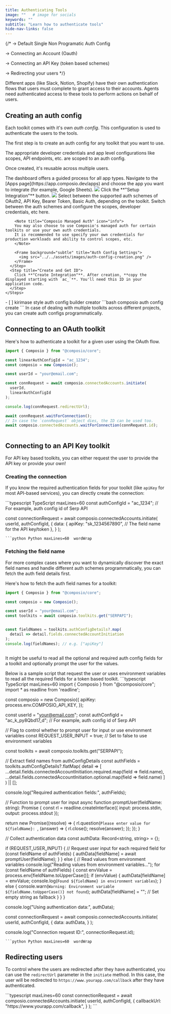 ```yaml
---
title: Authenticating Tools
image: ""   # image for socials
keywords: ""
subtitle: "Learn how to authenticate tools"
hide-nav-links: false
---
```


{/* → Default Single Non Programatic Auth Config

→ Connecting an Account (Oauth)

→ Connecting an API Key (token based schemes)

→ Redirecting your users */}

Different apps (like Slack, Notion, Shopify) have their own authentication flows that users must complete to grant access to their accounts. Agents need authenticated access to these tools to perform actions on behalf of users.


## Creating an auth config
Each toolkit comes with it's own *auth config*.
This configuration is used to authenticate the users to the tools.

The first step is to create an auth config for any toolkit that you want to use.

<Note title="Auth configs are reusable">
The appropriate developer credentials and app level configurations like scopes, API endpoints, etc. are scoped to an auth config.

Once created, it's reusable across multiple users.
</Note>


<Tabs>
  <Tab title="Dashboard">
    The dashboard offers a guided process for all app types.
    <Steps>
      <Step title="Select App">
        Navigate to the [Apps page](https://app.composio.dev/apps) and choose the app you want to integrate (for example, Google Sheets).
        <Frame background="subtle" title="Application Selection Screen">
          <img src="../../assets/images/integration-step-1-0.png" />
        </Frame>
      </Step>
      <Step title="Initiate Setup">
        Click the **"Setup Integration"** button.
        <Frame background="subtle" title="Auth Config Setup Interface">
          <img src="../../assets/images/integration-step-2-0.png" />
        </Frame>
      </Step>
      <Step title="Configure Auth Config Settings">
        Select between the supported auth schemes of OAuth2, API Key, Bearer Token, Basic Auth, depending on the toolkit.
        Switch between the auth schemes and configure the scopes, developer credentials, etc here.

        <Note title="Composio Managed Auth" icon="info">
        You may also choose to use Composio's managed auth for certain toolkits or use your own auth credentials.
        It is recommended to use specify your own credentials for production workloads and ability to control scopes, etc.
        </Note>

        <Frame background="subtle" title="Auth Config Settings">
          <img src="../../assets/images/auth-config-creation.png" />
        </Frame>
      </Step>
      <Step title="Create and Get ID">
        Click **"Create Integration"**. After creation, **copy the displayed starting with `ac_`**. You'll need this ID in your application code.
      </Step>
    </Steps>
  </Tab>
  <Tab title="CLI">
    - [ ] kirimase style auth config builder creator
    ```bash
    composio auth config create <app-name>
    ```
  </Tab>
</Tabs>

<Card title="Programmatic creation" href="/docs/programmatic-auth-configs" icon="fa-solid fa-code">
In case of dealing with multiple toolkits across different projects, you can create auth configs programmatically.
</Card>

## Connecting to an OAuth toolkit
Here's how to authenticate a toolkit for a given user using the OAuth flow.
<CodeGroup>
```typescript TypeScript maxLines=60  {3, 8-11}
import { Composio } from "@composio/core";

const linearAuthConfigId = "ac_1234";
const composio = new Composio();

const userId = "your@email.com";

const connRequest = await composio.connectedAccounts.initiate(
  userId,
  linearAuthConfigId
);

console.log(connRequest.redirectUrl);

await connRequest.waitForConnection();
// In case the `connRequest` object dies, the ID can be used too.
await composio.connectedAccounts.waitForConnection(connRequest.id);

```
```python Python maxLines=60  wordWrap

```
</CodeGroup>

## Connecting to an API Key toolkit
For API key based toolkits, you can either request the user to provide the API key or provide your own!

### Creating the connection
If you know the required authentication fields for your toolkit (like `apiKey` for most API-based services), you can directly create the connection:

<CodeGroup>
```typescript TypeScript maxLines=60
const authConfigId = "ac_1234"; // For example, auth config id of Serp API

const connectionRequest = await composio.connectedAccounts.initiate(
  userId,
  authConfigId,
  {
    data: {
      apiKey: "sk_1234567890",     // The field name for the API key/token
    },
  }
);
```
```python Python maxLines=60  wordWrap

```
</CodeGroup>

### Fetching the field name
For more complex cases where you want to dynamically discover the exact field names and handle different auth schemes programmatically, you can fetch the auth field details first.

Here's how to fetch the auth field names for a toolkit:
<CodeGroup>
```typescript TypeScript maxLines=60 {9-12}
import { Composio } from "@composio/core";

const composio = new Composio();

const userId = "your@email.com";
const toolkits = await composio.toolkits.get("SERPAPI");


const fieldNames = toolkits.authConfigDetails?.map(
  detail => detail.fields.connectedAccountInitiation
);
console.log(fieldNames); // e.g. ["apiKey"]
```

```python Python maxLines=60  wordWrap

```
</CodeGroup>

It might be useful to read all the optional and required auth config fields for a toolkit and optionally prompt the user for the values.

<Accordion title="Putting it all together">
Below is a sample script that request the user or uses environment variables to read all the required fields for a token based toolkit.
<CodeGroup>
```typescript TypeScript maxLines=60
import { Composio } from "@composio/core";
import * as readline from 'readline';

const composio = new Composio({
  apiKey: process.env.COMPOSIO_API_KEY,
});

const userId = "your@email.com";
const authConfigId = "ac_k_py8Qbd17_d"; // For example, auth config id of Serp API

// Flag to control whether to prompt user for input or use environment variables
const REQUEST_USER_INPUT = true; // Set to false to use environment variables

const toolkits = await composio.toolkits.get("SERPAPI");

// Extract field names from authConfigDetails
const authFields = toolkits.authConfigDetails?.flatMap(
  detail => [
    ...detail.fields.connectedAccountInitiation.required.map(field => field.name),
    ...detail.fields.connectedAccountInitiation.optional.map(field => field.name)
  ]
) || [];

console.log("Required authentication fields:", authFields);

// Function to prompt user for input
async function promptUser(fieldName: string): Promise<string> {
  const rl = readline.createInterface({
    input: process.stdin,
    output: process.stdout
  });
  
  return new Promise((resolve) => {
    rl.question(`Please enter value for ${fieldName}: `, (answer) => {
      rl.close();
      resolve(answer);
    });
  });
}

// Collect authentication data
const authData: Record<string, string> = {};

if (REQUEST_USER_INPUT) {
  // Request user input for each required field
  for (const fieldName of authFields) {
    authData[fieldName] = await promptUser(fieldName);
  }
} else {
  // Read values from environment variables
  console.log("Reading values from environment variables...");
  for (const fieldName of authFields) {
    const envValue = process.env[fieldName.toUpperCase()];
    if (envValue) {
      authData[fieldName] = envValue;
      console.log(`Found ${fieldName} in environment variables`);
    } else {
      console.warn(`Warning: Environment variable ${fieldName.toUpperCase()} not found`);
      authData[fieldName] = ""; // Set empty string as fallback
    }
  }
}

console.log("Using authentication data:", authData);

const connectionRequest = await composio.connectedAccounts.initiate(
  userId,
  authConfigId,
  {
    data: authData,
  }
);

console.log("Connection request ID:", connectionRequest.id);
```
```python Python maxLines=60  wordWrap

```
</CodeGroup>
</Accordion>

## Redirecting users
To control where the users are redirected after they have authenticated, you can use the `redirectUrl` parameter in the `initiate` method.
In this case, the user will be redirected to `https://www.yourapp.com/callback` after they have authenticated.

<CodeGroup>
```typescript maxLines=60
const connectionRequest = await composio.connectedAccounts.initiate(
  userId,
  authConfigId,
  {
    callbackUrl: "https://www.yourapp.com/callback",
  }
);
```
</CodeGroup>
